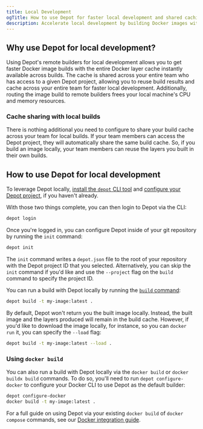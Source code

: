 ```yaml
---
title: Local Development
ogTitle: How to use Depot for faster local development and shared caching
description: Accelerate local development by building Docker images with Depot builders that come with a shared persistent cache that your entire engineering team can use.
---
```


## Why use Depot for local development?

Using Depot's remote builders for local development allows you to get faster Docker image builds with the entire Docker layer cache instantly available across builds. The cache is shared across your entire team who has access to a given Depot project, allowing you to reuse build results and cache across your entire team for faster local development. Additionally, routing the image build to remote builders frees your local machine's CPU and memory resources.

### Cache sharing with local builds

There is nothing additional you need to configure to share your build cache across your team for local builds. If your team members can access the Depot project, they will automatically share the same build cache. So, if you build an image locally, your team members can reuse the layers you built in their own builds.

## How to use Depot for local development

To leverage Depot locally, [install the `depot` CLI tool](/docs/cli/installation) and [configure your Depot project](/docs/container-builds/quickstart#creating-a-project), if you haven't already.

With those two things complete, you can then login to Depot via the CLI:

```bash
depot login
```

Once you're logged in, you can configure Depot inside of your git repository by running the `init` command:

```bash
depot init
```

The `init` command writes a `depot.json` file to the root of your repository with the Depot project ID that you selected. Alternatively, you can skip the `init` command if you'd like and use the `--project` flag on the `build` command to specify the project ID.

You can run a build with Depot locally by running the [`build` command](/docs/cli/reference#depot-build):

```bash
depot build -t my-image:latest .
```

By default, Depot won't return you the built image locally. Instead, the built image and the layers produced will remain in the build cache. However, if you'd like to download the image locally, for instance, so you can `docker run` it, you can specify the `--load` flag:

```bash
depot build -t my-image:latest --load .
```

### Using `docker build`

You can also run a build with Depot locally via the `docker build` or `docker buildx build` commands. To do so, you'll need to run `depot configure-docker` to configure your Docker CLI to use Depot as the default builder:

```bash
depot configure-docker
docker build -t my-image:latest .
```

For a full guide on using Depot via your existing `docker build` of `docker compose` commands, see our [Docker integration guide](/docs/container-builds/how-to-guides/docker-build#docker-compose-build).
